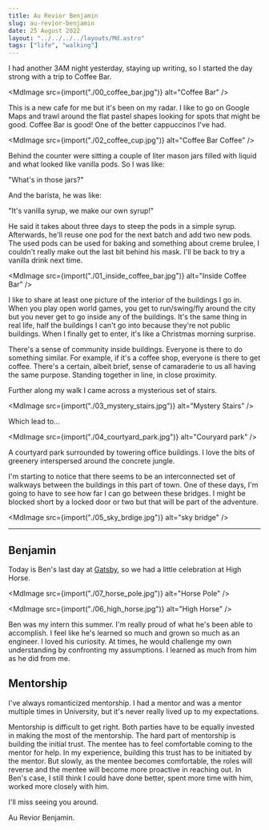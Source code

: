 ```yaml
---
title: Au Revior Benjamin
slug: au-revior-benjamin
date: 25 August 2022
layout: "../../../../layouts/Md.astro"
tags: ["life", "walking"]
---
```



I had another 3AM night yesterday, staying up writing, so I started the
day strong with a trip to Coffee Bar.

<MdImage src={import("./00_coffee_bar.jpg")} alt="Coffee Bar" />

This is a new cafe for me but it's been on my radar.
I like to go on Google Maps and trawl around the flat pastel shapes looking for
spots that might be good.
Coffee Bar is good!
One of the better cappuccinos I've had.

<MdImage src={import("./02_coffee_cup.jpg")} alt="Coffee Bar Coffee" />

Behind the counter were sitting a couple of liter mason jars filled with liquid and what looked like vanilla pods.
So I was like:

"What's in those jars?"

And the barista, he was like:

"It's vanilla syrup, we make our own syrup!"

He said it takes about three days to steep the pods in a simple syrup.
Afterwards, he'll reuse one pod for the next batch and add two new pods.
The used pods can be used for baking and something about creme brulee,
I couldn't really make out the last bit behind his mask.
I'll be back to try a vanilla drink next time.

<MdImage src={import("./01_inside_coffee_bar.jpg")} alt="Inside Coffee Bar" />

I like to share at least one picture of the interior of the buildings I go in.
When you play open world games, you get to run/swing/fly around the city but you never get to go inside any of the buildings.
It's the same thing in real life, half the buildings I can't go into because they're not public buildings.
When I finally get to enter, it's like a Christmas morning surprise.

There's a sense of community inside buildings.
Everyone is there to do something similar.
For example, if it's a coffee shop, everyone is there to get coffee.
There's a certain, albeit brief, sense of camaraderie to us all having the same purpose.
Standing together in line, in close proximity.

Further along my walk I came across a mysterious set of stairs.

<MdImage src={import("./03_mystery_stairs.jpg")} alt="Mystery Stairs" />

Which lead to...

<MdImage src={import("./04_courtyard_park.jpg")} alt="Couryard park" />

A courtyard park surrounded by towering office buildings.
I love the bits of greenery interspersed around the concrete jungle.

I'm starting to notice that there seems to be an interconnected set of walkways between the buildings in this part of town.
One of these days, I'm going to have to see how far I can go between these bridges.
I might be blocked short by a locked door or two but that will be part of the adventure.

<MdImage src={import("./05_sky_brdige.jpg")} alt="sky bridge" />

---

## Benjamin

Today is Ben's last day at [Gatsby](https://gatsby.events), so we had a little celebration at High Horse.

<MdImage src={import("./07_horse_pole.jpg")} alt="Horse Pole" />

<MdImage src={import("./06_high_horse.jpg")} alt="High Horse" />

Ben was my intern this summer.
I'm really proud of what he's been able to accomplish.
I feel like he's learned so much and grown so much as an engineer.
I loved his curiosity.
At times, he would challenge my own understanding by confronting my assumptions.
I learned as much from him as he did from me.

## Mentorship

I've always romanticized mentorship.
I had a mentor and was a mentor multiple times in University,
but it's never really lived up to my expectations.

Mentorship is difficult to get right.
Both parties have to be equally invested in making the most of the mentorship.
The hard part of mentorship is building the initial trust.
The mentee has to feel comfortable coming to the mentor for help.
In my experience, building this trust has to be initiated by the mentor.
But slowly, as the mentee becomes comfortable, the roles will reverse and the mentee will become more proactive in reaching out.
In Ben's case, I still think I could have done better, spent more time with him, worked more closely with him.

I'll miss seeing you around.

Au Revior Benjamin.

<YouTube
  src="https://www.youtube.com/embed/GwJ9Itk2oMQ"
  title="YouTube video player"
  frameborder="0"
  allow="accelerometer; autoplay; clipboard-write; encrypted-media; gyroscope; picture-in-picture"
  allowfullscreen
/>
